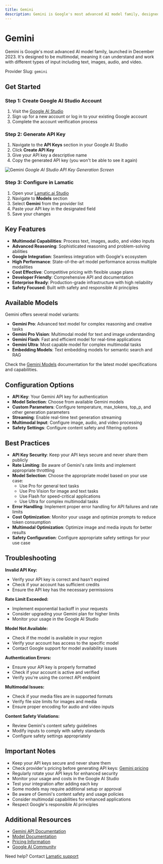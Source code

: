 ```yaml
---
title: Gemini
description: Gemini is Google's most advanced AI model family, designed to be multimodal and capable of understanding and working with different types of input including text, images, audio, and video.
---
```


[Gemini studio]: https://makersuite.google.com/app/apikey
[Gemini docs]: https://ai.google.dev/docs
[Gemini pricing]: https://ai.google.dev/pricing
[Gemini models]: https://ai.google.dev/models

[Lamatic.ai Studio]: https://studio.lamatic.ai
[Lamatic support]: https://lamatic.ai/docs/slack

# Gemini 

Gemini is Google's most advanced AI model family, launched in December 2023. It's designed to be multimodal, meaning it can understand and work with different types of input including text, images, audio, and video.

<Callout type="info">Provider Slug: `gemini`</Callout>

## Get Started

### Step 1: Create Google AI Studio Account
1. Visit the [Google AI Studio][Gemini studio]
2. Sign up for a new account or log in to your existing Google account
3. Complete the account verification process

### Step 2: Generate API Key
1. Navigate to the **API Keys** section in your Google AI Studio
2. Click **Create API Key**
3. Give your API key a descriptive name
4. Copy the generated API key (you won't be able to see it again)

![Gemini](./img/gemini.png)
*Google AI Studio API Key Generation Screen*

### Step 3: Configure in Lamatic
1. Open your [Lamatic.ai Studio]
2. Navigate to **Models** section
3. Select **Gemini** from the provider list
4. Paste your API key in the designated field
5. Save your changes

## Key Features

- **Multimodal Capabilities**: Process text, images, audio, and video inputs
- **Advanced Reasoning**: Sophisticated reasoning and problem-solving abilities
- **Google Integration**: Seamless integration with Google's ecosystem
- **High Performance**: State-of-the-art model performance across multiple modalities
- **Cost Effective**: Competitive pricing with flexible usage plans
- **Developer Friendly**: Comprehensive API and documentation
- **Enterprise Ready**: Production-grade infrastructure with high reliability
- **Safety Focused**: Built with safety and responsible AI principles

## Available Models

Gemini offers several model variants:

- **Gemini Pro**: Advanced text model for complex reasoning and creative tasks
- **Gemini Pro Vision**: Multimodal model for text and image understanding
- **Gemini Flash**: Fast and efficient model for real-time applications
- **Gemini Ultra**: Most capable model for complex multimodal tasks
- **Embedding Models**: Text embedding models for semantic search and RAG

Check the [Gemini Models][Gemini models] documentation for the latest model specifications and capabilities.

## Configuration Options

- **API Key**: Your Gemini API key for authentication
- **Model Selection**: Choose from available Gemini models
- **Custom Parameters**: Configure temperature, max_tokens, top_p, and other generation parameters
- **Streaming**: Enable real-time text generation streaming
- **Multimodal Input**: Configure image, audio, and video processing
- **Safety Settings**: Configure content safety and filtering options

## Best Practices

- **API Key Security**: Keep your API keys secure and never share them publicly
- **Rate Limiting**: Be aware of Gemini's rate limits and implement appropriate throttling
- **Model Selection**: Choose the appropriate model based on your use case:
  - Use Pro for general text tasks
  - Use Pro Vision for image and text tasks
  - Use Flash for speed-critical applications
  - Use Ultra for complex multimodal tasks
- **Error Handling**: Implement proper error handling for API failures and rate limits
- **Cost Optimization**: Monitor your usage and optimize prompts to reduce token consumption
- **Multimodal Optimization**: Optimize image and media inputs for better results
- **Safety Configuration**: Configure appropriate safety settings for your use case

## Troubleshooting

**Invalid API Key:**
- Verify your API key is correct and hasn't expired
- Check if your account has sufficient credits
- Ensure the API key has the necessary permissions

**Rate Limit Exceeded:**
- Implement exponential backoff in your requests
- Consider upgrading your Gemini plan for higher limits
- Monitor your usage in the Google AI Studio

**Model Not Available:**
- Check if the model is available in your region
- Verify your account has access to the specific model
- Contact Google support for model availability issues

**Authentication Errors:**
- Ensure your API key is properly formatted
- Check if your account is active and verified
- Verify you're using the correct API endpoint

**Multimodal Issues:**
- Check if your media files are in supported formats
- Verify file size limits for images and media
- Ensure proper encoding for audio and video inputs

**Content Safety Violations:**
- Review Gemini's content safety guidelines
- Modify inputs to comply with safety standards
- Configure safety settings appropriately

## Important Notes

- Keep your API keys secure and never share them
- Check provider's pricing before generating API keys: [Gemini pricing][Gemini pricing]
- Regularly rotate your API keys for enhanced security
- Monitor your usage and costs in the Google AI Studio
- Test your integration after adding each key
- Some models may require additional setup or approval
- Be aware of Gemini's content safety and usage policies
- Consider multimodal capabilities for enhanced applications
- Respect Google's responsible AI principles

## Additional Resources

- [Gemini API Documentation][Gemini docs]
- [Model Documentation][Gemini models]
- [Pricing Information][Gemini pricing]
- [Google AI Community](https://ai.google.dev/community)

Need help? Contact [Lamatic support]